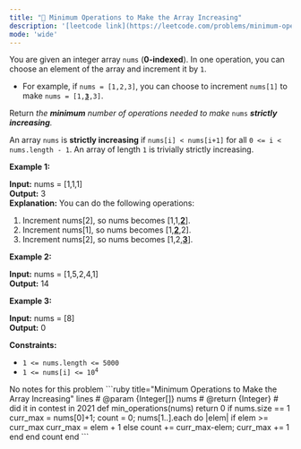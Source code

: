 ```yaml
---
title: "🧩 Minimum Operations to Make the Array Increasing"
description: '[leetcode link](https://leetcode.com/problems/minimum-operations-to-make-the-array-increasing/description/)'
mode: 'wide'
---
```

<Tabs>
  <Tab title="Question" icon="circle-question" iconType="regular">
    <Card>
      <p>You are given an integer array <code>nums</code> (<strong>0-indexed</strong>). In one operation, you can choose an element of the array and increment it by <code>1</code>.</p>  <ul>  <li>For example, if <code>nums = [1,2,3]</code>, you can choose to increment <code>nums[1]</code> to make <code>nums = [1,<u><b>3</b></u>,3]</code>.</li> </ul>  <p>Return <em>the <strong>minimum</strong> number of operations needed to make</em> <code>nums</code> <em><strong>strictly</strong> <strong>increasing</strong>.</em></p>  <p>An array <code>nums</code> is <strong>strictly increasing</strong> if <code>nums[i] &lt; nums[i+1]</code> for all <code>0 &lt;= i &lt; nums.length - 1</code>. An array of length <code>1</code> is trivially strictly increasing.</p>   <p><strong class="example">Example 1:</strong></p>   <strong>Input:</strong> nums = [1,1,1] <br/> <strong>Output:</strong> 3 <br/> <strong>Explanation:</strong> You can do the following operations: 1) Increment nums[2], so nums becomes [1,1,<u><strong>2</strong></u>]. 2) Increment nums[1], so nums becomes [1,<u><strong>2</strong></u>,2]. 3) Increment nums[2], so nums becomes [1,2,<u><strong>3</strong></u>].   <p><strong class="example">Example 2:</strong></p>   <strong>Input:</strong> nums = [1,5,2,4,1] <br/> <strong>Output:</strong> 14   <p><strong class="example">Example 3:</strong></p>   <strong>Input:</strong> nums = [8] <br/> <strong>Output:</strong> 0    <p><strong>Constraints:</strong></p>  <ul>  <li><code>1 &lt;= nums.length &lt;= 5000</code></li>  <li><code>1 &lt;= nums[i] &lt;= 10<sup>4</sup></code></li> </ul>
    </Card>
  </Tab>
  <Tab title="Solution" icon="lightbulb" iconType="regular" >
    <Card>
      No notes for this problem
</Card>
  <Expandable title="code">
    <CodeGroup dropdown>
```ruby title="Minimum Operations to Make the Array Increasing" lines
# @param {Integer[]} nums
# @return {Integer}
# did it in contest in 2021
def min_operations(nums)
    return 0 if nums.size == 1
    curr_max = nums[0]+1; count = 0;
    nums[1..].each do |elem|
        if elem >= curr_max
            curr_max = elem + 1
        else
            count += curr_max-elem;
            curr_max += 1
        end
    end
    count
end
```
    </CodeGroup>
  </Expandable>
  </Tab>
</Tabs>